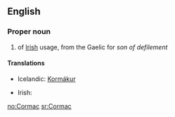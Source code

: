 ==English==

===Proper noun===
{{en-proper noun}}

# {{given name|male|from=Irish}} of [[Irish]] usage, from the Gaelic for ''son of defilement''

====Translations====
{{trans-top|male given name}}
*Icelandic: [[Kormákur]]
{{trans-mid}}
* Irish: {{t|ga|Cormaic}}
{{trans-bottom}}

[[no:Cormac]]
[[sr:Cormac]]